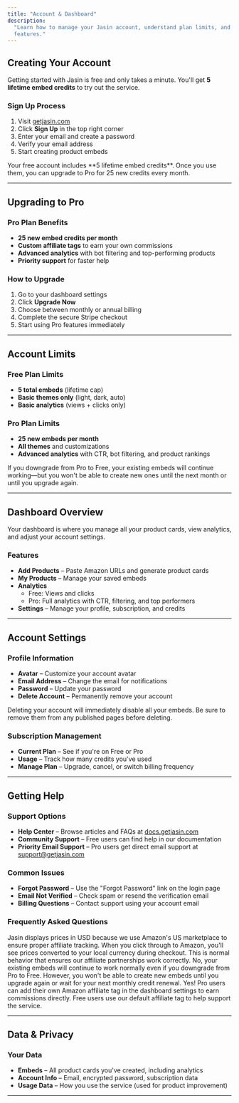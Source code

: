 ```yaml
---
title: "Account & Dashboard"
description:
  "Learn how to manage your Jasin account, understand plan limits, and access your dashboard
  features."
---
```


## Creating Your Account

Getting started with Jasin is free and only takes a minute. You'll get **5 lifetime embed credits**
to try out the service.

### Sign Up Process

1. Visit [getjasin.com](https://getjasin.com)
2. Click **Sign Up** in the top right corner
3. Enter your email and create a password
4. Verify your email address
5. Start creating product embeds

<Info>
  Your free account includes **5 lifetime embed credits**. Once you use them, you can upgrade to Pro
  for 25 new credits every month.
</Info>

---

## Upgrading to Pro

### Pro Plan Benefits

- **25 new embed credits per month**
- **Custom affiliate tags** to earn your own commissions
- **Advanced analytics** with bot filtering and top-performing products
- **Priority support** for faster help

### How to Upgrade

1. Go to your dashboard settings
2. Click **Upgrade Now**
3. Choose between monthly or annual billing
4. Complete the secure Stripe checkout
5. Start using Pro features immediately

---

## Account Limits

### Free Plan Limits

- **5 total embeds** (lifetime cap)
- **Basic themes only** (light, dark, auto)
- **Basic analytics** (views + clicks only)

### Pro Plan Limits

- **25 new embeds per month**
- **All themes** and customizations
- **Advanced analytics** with CTR, bot filtering, and product rankings

<Warning>
  If you downgrade from Pro to Free, your existing embeds will continue working—but you won't be
  able to create new ones until the next month or until you upgrade again.
</Warning>

---

## Dashboard Overview

Your dashboard is where you manage all your product cards, view analytics, and adjust your account
settings.

### Features

- **Add Products** – Paste Amazon URLs and generate product cards
- **My Products** – Manage your saved embeds
- **Analytics**
  - Free: Views and clicks
  - Pro: Full analytics with CTR, filtering, and top performers
- **Settings** – Manage your profile, subscription, and credits

---

## Account Settings

### Profile Information

- **Avatar** – Customize your account avatar
- **Email Address** – Change the email for notifications
- **Password** – Update your password
- **Delete Account** – Permanently remove your account

<Warning>
  Deleting your account will immediately disable all your embeds. Be sure to remove them from any
  published pages before deleting.
</Warning>

### Subscription Management

- **Current Plan** – See if you're on Free or Pro
- **Usage** – Track how many credits you've used
- **Manage Plan** – Upgrade, cancel, or switch billing frequency

---

## Getting Help

### Support Options

- **Help Center** – Browse articles and FAQs at [docs.getjasin.com](https://docs.getjasin.com)
- **Community Support** – Free users can find help in our documentation
- **Priority Email Support** – Pro users get direct email support at
  [support@getjasin.com](mailto:support@getjasin.com)

### Common Issues

- **Forgot Password** – Use the "Forgot Password" link on the login page
- **Email Not Verified** – Check spam or resend the verification email
- **Billing Questions** – Contact support using your account email

### Frequently Asked Questions

<AccordionGroup>
  <Accordion title="Why do prices show in USD instead of my local currency?">
    Jasin displays prices in USD because we use Amazon's US marketplace to ensure proper affiliate tracking. When you click through to Amazon, you'll see prices converted to your local currency during checkout. This is normal behavior that ensures our affiliate partnerships work correctly.
  </Accordion>

<Accordion title="Do my existing embeds stop working if I downgrade?">
  No, your existing embeds will continue to work normally even if you downgrade from Pro to Free.
  However, you won't be able to create new embeds until you upgrade again or wait for your next
  monthly credit renewal.
</Accordion>

  <Accordion title="Can I use my own Amazon affiliate tag?">
    Yes! Pro users can add their own Amazon affiliate tag in the dashboard settings to earn commissions directly. Free users use our default affiliate tag to help support the service.
  </Accordion>
</AccordionGroup>

---

## Data & Privacy

### Your Data

- **Embeds** – All product cards you've created, including analytics
- **Account Info** – Email, encrypted password, subscription data
- **Usage Data** – How you use the service (used for product improvement)

---
